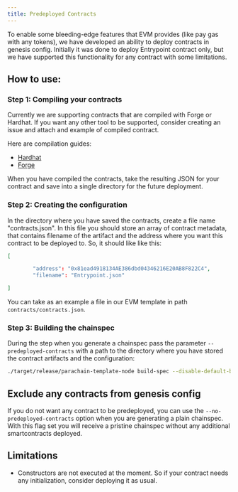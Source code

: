 ```yaml
---
title: Predeployed Contracts
---
```


To enable some bleeding-edge features that EVM provides (like pay gas with any tokens), we have developed an ability to deploy contracts in genesis config. Initially it was done to deploy Entrypoint contract only, but we have supported this functionality for any contract with some limitations.

## How to use:

### Step 1: Compiling your contracts

Currently we are supporting contracts that are compiled with Forge or Hardhat. If you want any other tool to be supported, consider creating an issue and attach and example of compiled contract.

Here are compilation guides:

* [Hardhat](https://hardhat.org/hardhat-runner/docs/guides/compile-contracts)
* [Forge](https://book.getfoundry.sh/reference/forge/forge-build)

When you have compiled the contracts, take the resulting JSON for your contract and save into a single directory for the future deployment.

### Step 2: Creating the configuration

In the directory where you have saved the contracts, create a file name "contracts.json". In this file you should store an array of contract metadata, that contains filename of the artifact and the address where you want this contract to be deployed to. So, it should like like this:

```json
[

        "address": "0x81ead4918134AE386dbd04346216E20AB8F822C4",
        "filename": "Entrypoint.json"

]
```

You can take as an example a file in our EVM template in path `contracts/contracts.json`.

### Step 3: Building the chainspec

During the step when you generate a chainspec pass the parameter `--predeployed-contracts` with a path to the directory where you have stored the contract artifacts and the configuration:

```bash
./target/release/parachain-template-node build-spec --disable-default-bootnode --predeployed-contracts=<path_to_dir> > plain-parachain-chainspec.json
```

## Exclude any contracts from genesis config

If you do not want any contract to be predeployed, you can use the `--no-predeployed-contracts` option when you are generating a plain chainspec. With this flag set you will receive a pristine chainspec without any additional smartcontracts deployed.

## Limitations

* Constructors are not executed at the moment. So if your contract needs any initialization, consider deploying it as usual.
